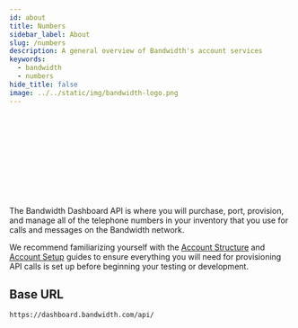 ```yaml
---
id: about
title: Numbers
sidebar_label: About
slug: /numbers
description: A general overview of Bandwidth's account services
keywords:
  - bandwidth
  - numbers
hide_title: false
image: ../../static/img/bandwidth-logo.png
---
```



<Svg className='about-image' /> <br/>

The Bandwidth Dashboard API is where you will purchase, port, provision, and manage all of the telephone numbers in your inventory that you use for calls and messages on the Bandwidth network.

We recommend familiarizing yourself with the [Account Structure](./account/structure) and [Account Setup](./account/setup) guides to ensure everything you will need for provisioning API calls is set up before beginning your testing or development.

## Base URL

`https://dashboard.bandwidth.com/api/`
